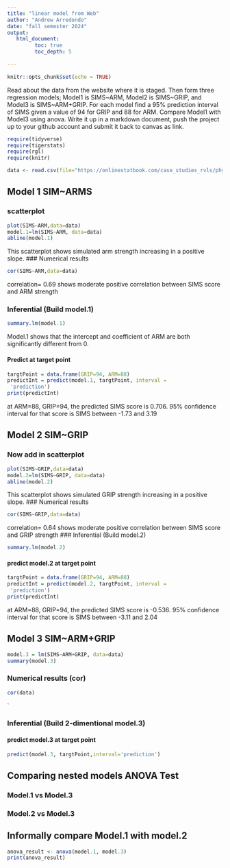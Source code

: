 ```yaml
---
title: "linear model from Web"
author: "Andrew Arredondo"
date: "fall semester 2024"
output:
   html_document:
         toc: true
         toc_depth: 5
        
---
```


```r
knitr::opts_chunk$set(echo = TRUE)
```

Read about the data from the website where it is staged.  Then form three regression models; Model1 is SIMS~ARM, Model2 is SIMS~GRIP, and Model3 is SIMS~ARM+GRIP. For each model find a 95% prediction interval of SIMS given a value of 94  for GRIP and 88 for ARM. Compare Model1 with Model3 using anova. Write it up in a markdown document, push the project up to your github account and submit it back to canvas as link. 

 


```r
require(tidyverse)
require(tigerstats)
require(rgl)
require(knitr)

```

```r
data <- read.csv(file="https://onlinestatbook.com/case_studies_rvls/physical_strength/data.txt",sep="",header=TRUE)  

```

## Model 1 SIM~ARMS

### scatterplot

```r
plot(SIMS~ARM,data=data)
model.1=lm(SIMS~ARM, data=data)
abline(model.1)
```
This scatterplot shows simulated arm strength increasing in a positive slope.
### Numerical results

```r
cor(SIMS~ARM,data=data)
```
correlation= 0.69 shows moderate positive correlation between SIMS score and ARM strength 

### Inferential  (Build model.1)

```r
summary.lm(model.1)
```

Model.1 shows that the intercept and coefficient of ARM are both significantly different from 0.


#### Predict at target point

```r
targtPoint = data.frame(GRIP=94, ARM=88)
predictInt = predict(model.1, targtPoint, interval =
 'prediction')
print(predictInt)
```

at ARM=88, GRIP=94, the predicted SIMS score is 0.706. 95% confidence interval for that score is SIMS between -1.73 and 3.19


## Model 2 SIM~GRIP

### Now add in scatterplot
```r
plot(SIMS~GRIP,data=data)
model.2=lm(SIMS~GRIP, data=data)
abline(model.2)
```
This scatterplot shows simulated GRIP strength increasing in a positive slope.
### Numerical results 
```r
cor(SIMS~GRIP,data=data)
```
correlation= 0.64 shows moderate positive correlation between SIMS score and GRIP strength 
### Inferential  (Build model.2)
```r
summary.lm(model.2)
```  

#### predict model.2 at target point

```r
targtPoint = data.frame(GRIP=94, ARM=88)
predictInt = predict(model.2, targtPoint, interval =
 'prediction')
print(predictInt)
```
at ARM=88, GRIP=94, the predicted SIMS score is -0.536. 95% confidence interval for that score is SIMS between -3.11 and 2.04


## Model 3 SIM~ARM+GRIP

```r
model.3 = lm(SIMS~ARM+GRIP, data=data)
summary(model.3)
```



### Numerical results (cor)
```r
cor(data)
```
`
  
### Inferential  (Build 2-dimentional model.3)

#### predict model.3 at target point
  
```r
predict(model.3, targtPoint,interval='prediction')
```

## Comparing nested models ANOVA Test

### Model.1 vs Model.3
### Model.2 vs Model.3

## Informally compare Model.1 with model.2
```r
anova_result <- anova(model.1, model.3)
print(anova_result)
```


